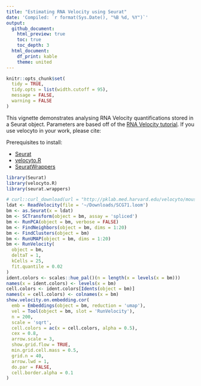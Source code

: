 ```yaml
---
title: "Estimating RNA Velocity using Seurat"
date: 'Compiled: `r format(Sys.Date(), "%B %d, %Y")`'
output: 
  github_document:
    html_preview: true
    toc: true
    toc_depth: 3
  html_document:
    df_print: kable
    theme: united
---
```


```r
knitr::opts_chunk$set(
  tidy = TRUE,
  tidy.opts = list(width.cutoff = 95),
  message = FALSE,
  warning = FALSE
)
```

This vignette demonstrates analysing RNA Velocity quantifications stored in a Seurat object. Parameters are based off of the [RNA Velocity tutorial](http://pklab.med.harvard.edu/velocyto/notebooks/R/SCG71.nb.html). If you use velocyto in your work, please cite:

Prerequisites to install:

 - [Seurat](https://satijalab.org/seurat/install)
 - [velocyto.R](https://github.com/velocyto-team/velocyto.R)
 - [SeuratWrappers](https://github.com/satijalab/seurat.wrappers)

```r
library(Seurat)
library(velocyto.R)
library(seurat.wrappers)
```

```r
# curl::curl_download(url = "http://pklab.med.harvard.edu/velocyto/mouseBM/SCG71.loom", destfile = '~/Downloads/SCG71.loom')
ldat <- ReadVelocity(file = '~/Downloads/SCG71.loom')
bm <- as.Seurat(x = ldat)
bm <- SCTransform(object = bm, assay = 'spliced')
bm <- RunPCA(object = bm, verbose = FALSE)
bm <- FindNeighbors(object = bm, dims = 1:20)
bm <- FindClusters(object = bm)
bm <- RunUMAP(object = bm, dims = 1:20)
bm <- RunVelocity(
  object = bm,
  deltaT = 1,
  kCells = 25,
  fit.quantile = 0.02
)
ident.colors <- scales::hue_pal()(n = length(x = levels(x = bm)))
names(x = ident.colors) <- levels(x = bm)
cell.colors <- ident.colors[Idents(object = bm)]
names(x = cell.colors) <- colnames(x = bm)
show.velocity.on.embedding.cor(
  emb = Embeddings(object = bm, reduction = 'umap'),
  vel = Tool(object = bm, slot = 'RunVelocity'),
  n = 200,
  scale = 'sqrt',
  cell.colors = ac(x = cell.colors, alpha = 0.5),
  cex = 0.8,
  arrow.scale = 3,
  show.grid.flow = TRUE,
  min.grid.cell.mass = 0.5,
  grid.n = 40,
  arrow.lwd = 1,
  do.par = FALSE,
  cell.border.alpha = 0.1
)
```
